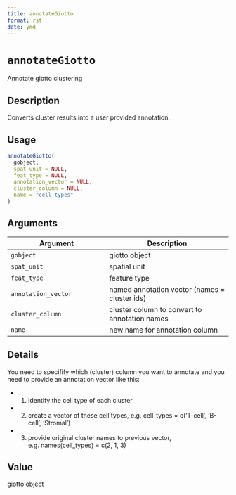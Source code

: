 ```yaml
--- 
title: annotateGiotto 
format: rst 
date: ymd 
--- 
```

# `annotateGiotto`

Annotate giotto clustering


## Description

Converts cluster results into a user provided annotation.


## Usage

```r
annotateGiotto(
  gobject,
  spat_unit = NULL,
  feat_type = NULL,
  annotation_vector = NULL,
  cluster_column = NULL,
  name = "cell_types"
)
```


## Arguments

Argument      |Description
------------- |----------------
`gobject`     |     giotto object
`spat_unit`     |     spatial unit
`feat_type`     |     feature type
`annotation_vector`     |     named annotation vector (names = cluster ids)
`cluster_column`     |     cluster column to convert to annotation names
`name`     |     new name for annotation column


## Details

You need to specifify which (cluster) column you want to annotate
 and you need to provide an annotation vector like this:
   

*  1. identify the cell type of each cluster   

*  2. create a vector of these cell types, e.g. cell_types =  c('T-cell', 'B-cell', 'Stromal')   

*  3. provide original cluster names to previous vector, e.g. names(cell_types) = c(2, 1, 3)


## Value

giotto object


